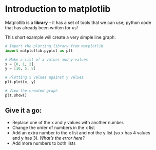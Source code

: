# Introduction to matplotlib

Matplotlib is a **library** - it has a set of tools that we can use; python code that has already been written for us! 

This short example will create a very simple line graph: 

```python
# Import the plotting library from matplotlib 
import matplotlib.pyplot as plt

# Make a list of x values and y values
x = [0, 1, 2]
y = [10, 5, 8]

# Plotting x values against y values 
plt.plot(x, y)

# View the created graph
plt.show()
```

## Give it a go:

-  Replace one of the x and y values with another number.
-  Change the order of numbers in the x list
-  Add an extra number to the x list and not the y list (so x has 4 values and y has 3). _What's the error here?_
-  Add more numbers to both lists